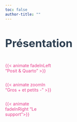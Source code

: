 ```yaml
---
toc: false
author-title: ""
---
```


::: {.center}
# Présentation {.unnumbered style="color:#2c3e50; font-size:35px;"}
:::


:::: {.center}
:::: {.column width=60%} 
::: {.column width=50%} 
::: {.box_accueil}  

<a href="01-posit.html" style="text-decoration:none; color:#e83e8c; ">{{< animate fadeInLeft "Posit & Quarto" >}}</a>
:::
:::

::: {.column width=50%}   
::: {.box_accueil}  
<a href="02-quarto_resume.html" style="text-decoration:none; color:#e83e8c;">{{< animate zoomIn "Gros + et petits -" >}}</a>
:::
:::

::: {.column width="50%"}  
::: {.box_accueil}   
<a href="04-support.html" style="text-decoration:none; color:#e83e8c;">{{< animate fadeInRight "Le support">}}</a>
:::
:::
::::
::::



